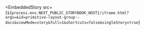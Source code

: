
<EmbeddedStory
  src={`${process.env.NEXT_PUBLIC_STORYBOOK_HOST}/iframe.html?args=&id=primitive-layout-group--docs&viewMode=story&full=1&shortcuts=false&singleStory=true`}
></EmbeddedStory>